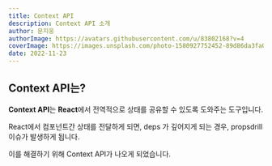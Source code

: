 ```yaml
---
title: Context API
description: Context API 소개
author: 문지웅
authorImage: https://avatars.githubusercontent.com/u/83802168?v=4
coverImage: https://images.unsplash.com/photo-1580927752452-89d86da3fa0a?ixlib=rb-1.2.1&ixid=MnwxMjA3fDB8MHxwaG90by1wYWdlfHx8fGVufDB8fHx8&auto=format&fit=crop&w=1540&q=50
date: 2022-11-23
---
```


## Context API는?

**Context API**는 **React**에서 전역적으로 상태를 공유할 수 있도록 도와주는 도구입니다.

React에서 컴포넌트간 상태를 전달하게 되면, deps 가 깊어지게 되는 경우, propsdrill 이슈가 발생하게 됩니다.

이를 해결하기 위해 Context API가 나오게 되었습니다.
